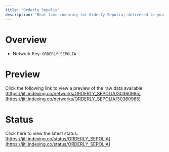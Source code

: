 ```yaml
---
title: 'Orderly Sepolia'
description: 'Real time indexing for Orderly Sepolia; delivered to you'
---
```


# Overview
- Network Key: `ORDERLY_SEPOLIA`

# Preview
Click the following link to view a preview of the raw data available: [https://jiti.indexing.co/networks/ORDERLY_SEPOLIA/30360985](https://jiti.indexing.co/networks/ORDERLY_SEPOLIA/30360985)

# Status
Click here to view the latest status: [https://jiti.indexing.co/status/ORDERLY_SEPOLIA](https://jiti.indexing.co/status/ORDERLY_SEPOLIA)

